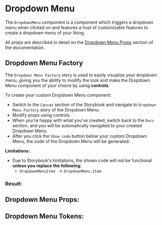 

# Dropdown Menu

The `DropdownMenu` component is a component which triggers a dropdown menu when clicked on and features a
host of customizable features to create a dropdown menu of your liking.

All props are described in detail on the [Dropdown Menu Props](#dropdown-menu-props) section of the documentation.

## Dropdown Menu Factory

The `Dropdown Menu Factory` story is used to easily visualize your dropdown menu, giving you the
ability to modify the look and make the Dropdown Menu component of your choice by
using **controls**.

To create your custom Dropdown Menu component:

- Switch to the `Canvas` section of the Storybook and navigate to `Dropdown Menu Factory` story
of the Dropdown Menu.
- Modify props using controls.
- When you're happy with what you've created, switch back to the `Docs` section, and you will be automatically
navigated to your created Dropdown Menu.
- After you click the `Show code` button below your custom Dropdown Menu, the code of the Dropdown Menu will be generated.

**Limitations:**
 - Due to Storybook's limitations, the shown code will not be functional **unless you replace the following**:
    - `DropdownMenuItem ` -> `DropdownMenu.Item `

### Result:

<Canvas>
  <Story id="component-library-menu-dropdownmenu--dropdown-menu-factory" />
</Canvas>

<Stories />

## Dropdown Menu Props:

<ArgsTable of={DropdownMenu} />

## Dropdown Menu Tokens:
<ThemeTokens component="DropdownMenu"/>
